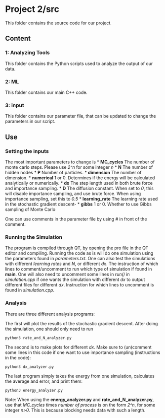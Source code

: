 # Project 2/src

This folder contains the source code for our project.

## Content

### 1: Analyzing Tools
This folder contains the Python scripts used to analyze the output of our data.

### 2: ML
This folder contains our main C++ code.

### 3: input
This folder contains our parameter file, that can be updated to 
change the parameters in our script.

## Use
### Setting the inputs
The most important parameters to change is
* **MC_cycles** The number of monte carlo steps. Please use *2^n* for some integer *n*
* **N** The number of hidden nodes
* **P** Number of particles.
* **dimension** The number of dimension.
* **numerical** 1 or 0. Determines if the energy will be calculated analytically or numerically.
* **dx** The step length used in both brute force and importance sampling.
* **D** The diffusion constant. When set to *0*, this will disable importance sampling, and use brute force. When using
importance sampling, set this to *0.5*
* **learning_rate** The learning rate used in the stochastic gradient descent-
* **gibbs** 1 or 0. Whether to use Gibbs sampling of Monte Carlo


One can use comments in the parameter file by using *#* in front of the comment.


### Running the Simulation
The program is compiled through QT, by opening the pro file in the QT editor and compiling. Running the code as is will do one simulation using the parameters found in *parameters.txt*. One can also test the simulations with different *learning rates* and *N*, or different *dx*. The instruction of which lines to comment/uncomment to run which type of simulation if found in **main**. One will also need to uncomment some lines in *run()* in *simulation.cpp* if one wants the simulation with different *dx* to output different files for different *dx*. Instruction for which lines to uncomment is found in *simulation.cpp*.


### Analysis
There are three different analysis programs: 

The first will plot the results of the stochastic gradient descent. After doing the simulation, one should only need to run
```
python3 rate_and_N_analyzer.py
```

The second is to make plots for different *dx*. Make sure to (un)comment some lines in this code if one want to use importance sampling (instructions in the code):
```
python3 dx_analyzer.py
```

The last program simply takes the energy from one simulation, calculates the average and error, and print them:
```
python3 energy_analyzer.py
```
Note: When using the **energy_analyzer.py** and **rate_and_N_analyzer.py**, use that *MC_cycles* times *number of process* is on the form *2^n*, for some integer *n>0*. This is because blocking needs data with such a length.
